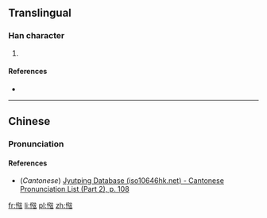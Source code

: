 ==Translingual==

===Han character===
{{Han char|rn=61|rad=心|as=08|sn=11|four=9003<sub>2</sub>|canj=心弓卜戈 (PNYI)|ids=⿰[[忄]][[弦]]}}

# {{defn|Han|sort=心08}}

====References====
* {{Han ref|kx=0392.090|dkj=10754|hdz=42319.100|uh=60E4|ud=24804|bh=D55A|bd=54618}}

----

==Chinese==
{{zh-hanzi-box|[[x]]}}

===Pronunciation===
{{zh-pron
|m=jiān
|c=gin1
|mc=
|oc=y
|cat=
}}

====References====
* (''Cantonese'') [http://www.iso10646hk.net/jp/document/download.jsp Jyutping Database (iso10646hk.net) - Cantonese Pronunciation List (Part 2), p. 108]

[[fr:惤]]
[[li:惤]]
[[pl:惤]]
[[zh:惤]]